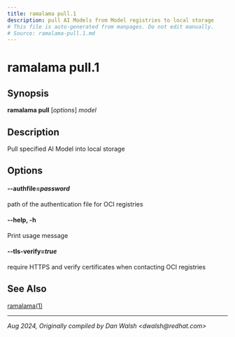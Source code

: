 ```yaml
---
title: ramalama pull.1
description: pull AI Models from Model registries to local storage
# This file is auto-generated from manpages. Do not edit manually.
# Source: ramalama-pull.1.md
---
```


# ramalama pull.1

## Synopsis
**ramalama pull** [*options*] *model*

## Description
Pull specified AI Model into local storage

## Options

#### **--authfile**=*password*
path of the authentication file for OCI registries

#### **--help**, **-h**
Print usage message

#### **--tls-verify**=*true*
require HTTPS and verify certificates when contacting OCI registries

## See Also
[ramalama(1)](../../commands/ramalama/ramalama)

---

*Aug 2024, Originally compiled by Dan Walsh &lt;dwalsh&#64;redhat.com&gt;*